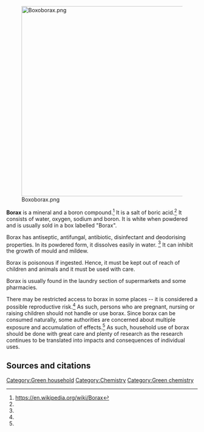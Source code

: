 [[File:Boxoborax.png|center|500px]]

'''Borax''' is a mineral and a boron compound.<ref name="WP">https://en.wikipedia.org/wiki/Borax</ref> It is a salt of boric acid.<ref name="WP" /> It consists of water, oxygen, sodium and boron. It is white when powdered and is usually sold in a box labelled "Borax".

Borax has antiseptic, antifungal, antibiotic, disinfectant and deodorising properties. In its powdered form, it dissolves easily in water.
<ref name="WP" /> It can inhibit the growth of mould and mildew.

Borax is poisonous if ingested. Hence, it must be kept out of reach of children and animals and it must be used with care.

Borax is usually found in the laundry section of supermarkets and some pharmacies. 

There may be restricted access to borax in some places -- it is considered a possible reproductive risk.<ref name="WP" /> As such, persons who are pregnant, nursing or raising children should not handle or use borax. Since borax can be consumed naturally, some authorities are concerned about multiple exposure and accumulation of effects.<ref name="WP" /> As such, household use of borax should be done with great care and plenty of research as the research continues to be translated into impacts and consequences of individual uses.


== Sources and citations ==
{{reflist}}

{{stub}}


[[Category:Green household]]
[[Category:Chemistry]]
[[Category:Green chemistry]]